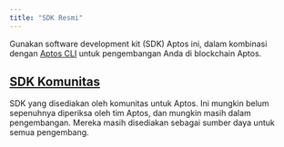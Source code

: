 ```yaml
---
title: "SDK Resmi"
---
```



Gunakan software development kit (SDK) Aptos ini, dalam kombinasi dengan [Aptos CLI](/id/build/cli) untuk pengembangan Anda di blockchain Aptos.

<CardGrid>
  <LinkCard href="/id/build/sdks/ts-sdk" title="Typescript SDK" description="Aptos Typescript SDK (direkomendasikan)" />

  <LinkCard href="/id/build/sdks/python-sdk" title="Python SDK" description="Aptos Python SDK" />

  <LinkCard href="/id/build/sdks/go-sdk" title="Go SDK" description="Aptos Go SDK" />

  <LinkCard href="/id/build/sdks/dotnet-sdk" title="C#/.NET SDK" description="Aptos .NET SDK" />

  <LinkCard href="/id/build/sdks/rust-sdk" title="Rust SDK" description="Aptos Rust SDK" />

  <LinkCard href="/id/build/sdks/cpp-sdk" title="C++ / Unreal SDK" description="Aptos C++ / Unreal SDK" />

  <LinkCard href="/id/build/sdks/unity-sdk" title="Unity SDK" description="Aptos Unity SDK" />

  <LinkCard href="/id/build/sdks/wallet-adapter" title="Wallet Adapter" description="Aptos Wallet Adapter" />
</CardGrid>

## [SDK Komunitas](/id/build/sdks/community-sdks)

SDK yang disediakan oleh komunitas untuk Aptos. Ini mungkin belum sepenuhnya diperiksa oleh tim Aptos, dan mungkin masih dalam pengembangan. Mereka masih disediakan sebagai sumber daya untuk semua pengembang.

<CardGrid>
  <LinkCard href="/id/build/sdks/community-sdks/kotlin-sdk" title="Kotlin SDK" description="Aptos Kotlin Multiplatform SDK oleh Kaptos" />

  <LinkCard href="/id/build/sdks/community-sdks/swift-sdk" title="Swift SDK" description="Aptos Swift SDK oleh Alcove" />
</CardGrid>
